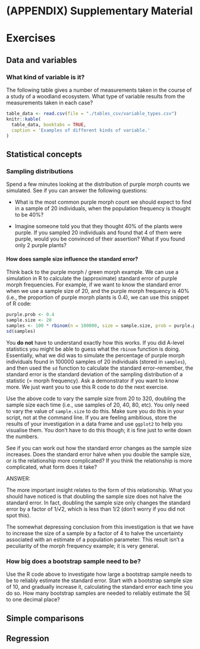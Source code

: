 # (APPENDIX) Supplementary Material {-} 

# Exercises 

## Data and variables

### What kind of variable is it?

The following table gives a number of measurements taken in the course of a study of a woodland ecosystem. What type of variable results from the measurements taken in each case?

```r
table_data <- read.csv(file = "./tables_csv/variable_types.csv")
knitr::kable(
  table_data, booktabs = TRUE,
  caption = 'Examples of different kinds of variable.'
)
```



## Statistical concepts

### Sampling distributions

Spend a few minutes looking at the distribution of purple morph counts we simulated. See if you can answer the following questions:

*   What is the most common purple morph count we should expect to find in a sample of 20 individuals, when the population frequency is thought to be 40%?

*   Imagine someone told you that they thought 40% of the plants were purple. If you sampled 20 individuals and found that 4 of them were purple, would you be convinced of their assertion? What if you found only 2 purple plants?

#### How does sample size influence the standard error?

Think back to the purple morph / green morph example. We can use a simulation in R to calculate the (approximate) standard error of purple morph frequencies. For example, if we want to know the standard error when we use a sample size of 20, and the purple morph frequency is 40% (i.e., the proportion of purple morph plants is 0.4), we can use this snippet of R code:
```r
purple.prob <- 0.4
sample.size <- 20
samples <- 100 * rbinom(n = 100000, size = sample.size, prob = purple.prob) / sample.size
sd(samples)
```
You **do not** have to understand exactly how this works. If you did A-level statistics you might be able to guess what the `rbinom` function is doing. Essentially, what we did was to simulate the percentage of purple morph individuals found in 100000 samples of 20 individuals (stored in `samples`), and then used the `sd` function to calculate the standard error--remember, the standard error is the standard deviation of the sampling distribution of a statistic (= morph frequency). Ask a demonstrator if you want to know more. We just want you to use this R code to do the next exercise.

Use the above code to vary the sample size from 20 to 320, doubling the sample size each time (i.e., use samples of 20, 40, 80, etc). You only need to vary the value of `sample.size` to do this. Make sure you do this in your script, not at the command line. If you are feeling ambitious, store the results of your investigation in a data frame and use `ggplot2` to help you visualise them. You don't have to do this though; it is fine just to write down the numbers.

See if you can work out how the standard error changes as the sample size increases. Does the standard error halve when you double the sample size, or is the relationship more complicated? If you think the relationship is more complicated, what form does it take?

ANSWER:

The more important insight relates to the form of this relationship. What you should have noticed is that doubling the sample size does not halve the standard error. In fact, doubling the sample size only changes the standard error by a factor of 1/√2, which is less than 1/2 (don't worry if you did not spot this).

The somewhat depressing conclusion from this investigation is that we have to increase the size of a sample by a factor of 4 to halve the uncertainty associated with an estimate of a population parameter. This result isn't a peculiarity of the morph frequency example; it is very general.

### How big does a bootstrap sample need to be?

Use the R code above to investigate how large a bootstrap sample needs to be to reliably estimate the standard error. Start with a bootstrap sample size of 10, and gradually increase it, calculating the standard error each time you do so. How many bootstrap samples are needed to reliably estimate the SE to one decimal place?

## Simple comparisons

## Regression


